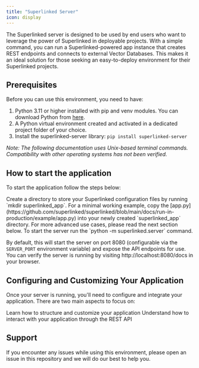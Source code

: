 ```yaml
---
title: "Superlinked Server"
icon: display
---
```


The Superlinked server is designed to be used by end users who want to leverage the power of Superlinked in deployable projects. With a simple command, you can run a Superlinked-powered app instance that creates REST endpoints and connects to external Vector Databases. This makes it an ideal solution for those seeking an easy-to-deploy environment for their Superlinked projects.

## Prerequisites

Before you can use this environment, you need to have:

1. Python 3.11 or higher installed with pip and venv modules. You can download Python from [here](https://www.python.org/downloads/).
2. A Python virtual environment created and activated in a dedicated project folder of your choice.
3. Install the superlinked-server library: `pip install superlinked-server`

_Note: The following documentation uses Unix-based terminal commands. Compatibility with other operating systems has not been verified._

## How to start the application

To start the application follow the steps below:

<Steps>
<Step title="Create the Superlinked app folder">
  Create a directory to store your Superlinked configuration files by running `mkdir superlinked_app`. For a minimal working example, copy the [app.py](https://github.com/superlinked/superlinked/blob/main/docs/run-in-production/example/app.py) into your newly created `superlinked_app` directory. For more advanced use cases, please read the next section below.
</Step>

<Step title="Start the Superlinked server">
  To start the server run the `python -m superlinked.server` command.
</Step>
</Steps>

By default, this will start the server on port 8080 (configurable via the `SERVER_PORT` environment variable) and expose the API endpoints for use. You can verify the server is running by visiting http://localhost:8080/docs in your browser.

## Configuring and Customizing Your Application

Once your server is running, you'll need to configure and integrate your application. There are two main aspects to focus on:

<CardGroup cols={2}>
<Card title="Application Configuration Guide" href="configuring-your-app">
  Learn how to structure and customize your application
</Card>

<Card title="API Integration Guide" href="interacting-with-app-via-api">
  Understand how to interact with your application through the REST API
</Card>
</CardGroup>

## Support

If you encounter any issues while using this environment, please open an issue in this repository and we will do our best to help you.
